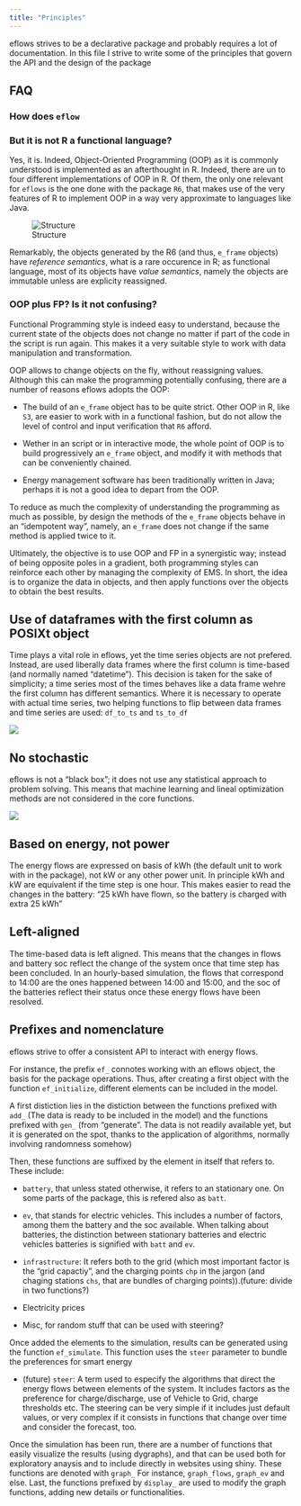 ```yaml
---
title: "Principles"
---
```


eflows strives to be a declarative package and probably requires a lot of documentation. In this file I strive to write some of the principles that govern the API and the design of the package

## FAQ

### How does `eflow`


### But it is not R a functional language?

Yes, it is. Indeed, Object-Oriented Programming (OOP) as it is commonly understood is implemented as an afterthought in R. Indeed, there are un to four different implementations of OOP in R. Of them, the only one relevant for `eflows` is the one done with the package `R6`, that makes use of the very features of R to implement OOP in a way very approximate to languages like Java. 

![Structure](../../www/images/general/reference-value.gif)


Remarkably, the objects generated by the R6 (and thus, `e_frame` objects) have *reference semantics*, what is a rare occurence in R; as functional language, most of its objects have *value semantics*, namely the objects are immutable unless are explicity reassigned. 

### OOP plus FP? Is it not confusing?

Functional Programming style is indeed easy to understand, because the current state of the objects does not change no matter if part of the code in the script is run again. This makes it a very suitable style to work with data manipulation and transformation. 

OOP allows to change objects on the fly, without reassigning values. Although this can make the programming potentially confusing, there are a number of reasons eflows adopts the OOP: 

- The build of an `e_frame` object has to be quite strict. Other OOP in R, like `S3`, are easier to work with in a functional fashion, but do not allow the level of control and input verification that `R6` afford. 

- Wether in an script or in interactive mode, the whole point of OOP is to build progressively an `e_frame` object, and modify it with methods that can be conveniently chained. 

- Energy management software has been traditionally written in Java; perhaps it is not a good idea to depart from the OOP. 

To reduce as much the complexity of understanding the programming as much as possible, by design the methods of the `e_frame` objects behave in an "idempotent way", namely, an `e_frame` does not change if the same method is applied twice to it. 

Ultimately, the objective is to use OOP and FP in a synergistic way; instead of being opposite poles in a gradient, both programming styles can reinforce each other by managing the complexity of EMS. In short, the idea is to organize the data in objects, and then apply functions over the objects to obtain the best results. 




## Use of dataframes with the first column as POSIXt object {.test}

Time plays a vital role in eflows, yet the time series objects are not prefered. Instead, are used liberally data frames where the first column is time-based (and normally named "datetime"). This decision is taken for the sake of simplicity; a time series most of the times behaves like a data frame wehre the first column has different semantics. Where it is necessary to operate with actual time series, two helping functions to flip between data frames and time series are used: `df_to_ts` and `ts_to_df`

<div class="broadImage">
<img src="../../www/images/general/difference.png">
</div>

## No stochastic
eflows is not a "black box"; it does not use any statistical approach to problem solving. This means that machine learning and lineal optimization methods are not considered in the core functions.    

<div class="broadImage">
<img src="../../www/images/general/structure.png">
</div>

<!-- ![Structure](../../www/images/general/structure.png) -->

## Based on energy, not power
The energy flows are expressed on basis of kWh (the default unit to work with in the package), not kW or any other power unit. In principle kWh and kW are equivalent if the time step is one hour. This makes easier to read the changes in the battery: "25 kWh have flown, so the battery is charged with extra 25 kWh"




## Left-aligned
The time-based data is left aligned. This means that the changes in flows and battery soc reflect the change of the system once that time step has been concluded. In an hourly-based simulation, the flows that correspond to 14:00 are the ones happened between 14:00 and 15:00, and the soc of the batteries reflect their status once these energy flows have been resolved. 

## Prefixes and nomenclature
eflows strive to offer a consistent API to interact with energy flows. 

For instance, the prefix `ef_` connotes working with an eflows object, the basis for the package operations. Thus, after creating a first object with the function `ef_initialize`, different elements can be included in the model. 

A first distiction lies in the distiction between the functions prefixed with `add_` (The data is ready to be included in the model) and the functions prefixed with `gen_` (from "generate". The data is not readily available yet, but it is generated on the spot, thanks to the application of algorithms, normally involving randomness somehow)

Then, these functions are suffixed by the element in itself that refers to. These include: 

- `battery`, that unless stated otherwise, it refers to an stationary one. On some parts of the package, this is refered also as `batt`.
- `ev`, that stands for electric vehicles. This includes a number of factors, among them the battery and the soc available. When talking about batteries, the distinction between stationary batteries and electric vehicles batteries is signified with `batt` and `ev`.

- `infrastructure`: It refers both to the grid (which most important factor is the "grid capactiy", and the charging points `chp` in the jargon (and chaging stations `chs`, that are bundles of charging points)).(future: divide in two functions?)

- Electricity prices
- Misc, for random stuff that can be used with steering?

Once added the elements to the simulation, results can be generated using the function `ef_simulate`. This function uses the `steer` parameter to bundle the preferences for smart energy

- (future) `steer`: A term used to especify the algorithms that direct the energy flows between elements of the system. It includes factors as the preference for charge/discharge, use of Vehicle to Grid, charge thresholds etc. The steering can be very simple if it includes just default values, or very complex if it consists in functions that change over time and consider the forecast, too. 

Once the simulation has been run, there are a number of functions that easily visualize the results (using dygraphs), and that can be used both for exploratory anaysis and to include directly in websites using shiny. These functions are denoted with `graph_` For instance, `graph_flows`, `graph_ev` and else. Last, the functions prefixed by `display_` are used to modify the graph functions, adding new details or functionalities. 
